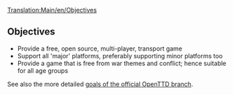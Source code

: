[[Translation:Main/en/Objectives]]
==Objectives==
* Provide a free, open source, multi-player, transport game
* Support all 'major' platforms, preferably supporting minor platforms too
* Provide a game that is free from war themes and conflict; hence suitable for all age groups

See also the more detailed [https://github.com/OpenTTD/OpenTTD/blob/master/CONTRIBUTING.md#project-goals goals of the official OpenTTD branch].